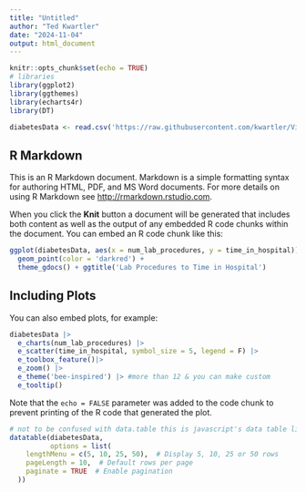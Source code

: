 ```yaml
---
title: "Untitled"
author: "Ted Kwartler"
date: "2024-11-04"
output: html_document
---
```


```r
knitr::opts_chunk$set(echo = TRUE)
# libraries
library(ggplot2)
library(ggthemes)
library(echarts4r)
library(DT)

diabetesData <- read.csv('https://raw.githubusercontent.com/kwartler/Vienna_24/refs/heads/main/Fall_2024/day2/data/100_diabetes_no_null_text.csv')
```

## R Markdown

This is an R Markdown document. Markdown is a simple formatting syntax for authoring HTML, PDF, and MS Word documents. For more details on using R Markdown see <http://rmarkdown.rstudio.com>.

When you click the **Knit** button a document will be generated that includes both content as well as the output of any embedded R code chunks within the document. You can embed an R code chunk like this:

```r
ggplot(diabetesData, aes(x = num_lab_procedures, y = time_in_hospital)) + 
  geom_point(color = 'darkred') +
  theme_gdocs() + ggtitle('Lab Procedures to Time in Hospital')
```

## Including Plots

You can also embed plots, for example:

```r
diabetesData |> 
  e_charts(num_lab_procedures) |>
  e_scatter(time_in_hospital, symbol_size = 5, legend = F) |>
  e_toolbox_feature()|>
  e_zoom() |>
  e_theme('bee-inspired') |> #more than 12 & you can make custom 
  e_tooltip()
```

Note that the `echo = FALSE` parameter was added to the code chunk to prevent printing of the R code that generated the plot.

```r
# not to be confused with data.table this is javascript's data table library is called DT
datatable(diabetesData,
          options = list(
    lengthMenu = c(5, 10, 25, 50),  # Display 5, 10, 25 or 50 rows
    pageLength = 10,  # Default rows per page
    paginate = TRUE  # Enable pagination
  ))

```
